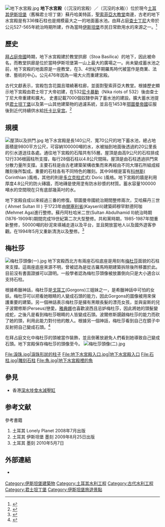 {{refimprove|time=2019-09-08T06:04:29+00:00}}
{{NoteTA|G1=Country}}
[[File:地下水宮殿.jpg|thumb]]
{{coord|41|0|29|N|28|58|40|E|type:landmark|display=title}}
'''地下水宮殿'''（{{lang-tr|'''Yerebatan Sarayı'''}}（沉沒的宮殿）／{{lang|tr|'''Yerebatan Sarnıcı'''}}（沉沒的水箱））位於現今[[土耳其|土耳其]][[伊斯坦堡|伊斯坦堡]]（舊稱君士坦丁堡）蘇丹哈美特區，[[聖索菲亞大教堂|聖索菲亞大教堂]]南邊，古老的地下水宮殿是有336條石柱也是規模最大之一的地面蓄水池。由拜占庭[[查士丁尼|查士丁尼]]大帝於公元527-565年統治時期所建，作為當時[[伊斯坦堡|伊斯坦堡]]市民日常飲用水的來源之一。<ref name="東">{{cite web | language = zh-hk | publisher = 東方日報 | title = 土耳其深入地下水宮殿 | url = http://orientaldaily.on.cc/cnt/lifestyle/20110215/00294_002.html | author =  | date =  | accessdate = 2011-08-21 | archive-date = 2011-02-19 | archive-url = https://web.archive.org/web/20110219065106/http://orientaldaily.on.cc/cnt/lifestyle/20110215/00294_002.html | dead-url = no }}</ref>

==歷史==
[[拜占庭帝國|拜占庭帝國]]時期，地下水宮殿建於教堂拱廊（Stoa Basilica）的地下，因此被命名，而教堂拱廊是位於當時伊斯坦堡第一山上最大的廣場之一。尚未變成蓄水池之前，地下宮殿的地面原是一座教堂，在3、4世紀早期羅馬時代被當作是商業、法律、藝術的中心。公元476年因為一場大火而重建宮殿。

古代文獻表示，宮殿包含花園且環繞著柱廊，並面對聖索菲亞大教堂。根據歷史顯示地下宮殿由君士坦丁大帝初建，在532[[尼卡暴動|尼卡暴動]]（Nika riots of 532）後由查士丁尼大帝重建和擴大。
史書記載7000個奴隸參與了蓄水池的建設。擴大蓄水池提供[[君士坦丁堡|君士坦丁堡]]以及第一山其他建築物的過濾系統，並且在1453年[[鄂圖曼帝國|鄂圖曼帝國]]征服後到近代持續供水給[[托卡比皇宫|托卡比皇宫]]。<ref>{{Cite web |url=http://www.ibb.gov.tr/sites/ks/en-US/1-Places-To-Go/museum/Pages/basilica-cistern.aspx |title=basilica-cistern |access-date=2011-08-21 |archive-url=https://web.archive.org/web/20101208215523/http://www.ibb.gov.tr/sites/ks/en-US/1-Places-To-Go/museum/Pages/basilica-cistern.aspx |archive-date=2010-12-08 |dead-url=yes }}</ref>

==規模==
[[File:屋頂以及拱門.jpg|thumb]]
地下水宮殿是長140公尺、寬70公尺的地下蓄水池，總占地面積是9800平方公尺，可容納100000噸的水，水被抽到地面後透過約20公里長的引水道送往各處。通往地下宮殿的石階共有55層。屋頂是由高9公尺的石柱排成12行336根圓柱所支撐，每行28個石柱以4.8公尺間隔，屋頂是由石柱透過拱門來分散力量所支撐。主要石柱是由古老建築架構收集而來再經由不同大理石所組成經雕刻後所製成。重要的石柱各有不同特色的雕刻。其中98根是富有[[科林斯|科林斯]]( Corinthian )風格，其他的則是[[多立克柱式|多立克柱式]]式( Doric )風格。地下宮殿的牆是利用厚度4.8公尺的防火磚牆，而地磚是使用塗有防水砂漿的材質。蓄水容量100000噸水的空間現在只有底部幾英吋的水。

地下宮殿自成以來經過三番的修復。鄂圖曼帝國統治期間整修兩次，艾哈蘇丹三世( Ahmet Sultan III ) 于1723年由[[開塞利省|開塞利省]](Kayserili)建築師穆罕默德阿咖(Mehmet Aga)進行整修。蘇丹阿杜哈米二世(Sultan Abdulhamid II)統治時期(1876-1909年)期間完成19世紀第二次大型整修。共和黨時期，1985-1987年間重新整修，50000噸的砂泥來填補走道以及平台，並且開放當地人以及國外遊客參觀。在1994年5月又重新清洗以及整修。<ref>{{Cite web |url=http://www.ibb.gov.tr/sites/ks/en-US/1-Places-To-Go/museum/Pages/basilica-cistern.aspx |title=yerebatan |access-date=2011-08-21 |archive-url=https://web.archive.org/web/20101208215523/http://www.ibb.gov.tr/sites/ks/en-US/1-Places-To-Go/museum/Pages/basilica-cistern.aspx |archive-date=2010-12-08 |dead-url=yes }}</ref>

==梅杜莎==

[[File:梅杜莎頭像(一).jpg|thumb]]
地下宮殿西北方有兩座石柱底座是用刻有[[梅杜莎|梅杜莎]]面貌的石柱來支撐。這兩座底座來源不明，曾被認為是從古羅馬時期建築拆除後所移置於此。目前沒有書面證據可以證明。一般學者認為梅杜莎頭像被放置倒向只是大小適合以支持石柱。

根據希臘神話，梅杜莎是[[戈耳工|戈耳工]](Gorgons)三姐妹之一，是希臘神話中可怕的女妖。梅杜莎可以把看她眼睛的人變成石頭的能力，因此Gorgons的圖像被用來保護重要的建築。另一個神話表示梅杜莎是擁有黑眼長髮的漂亮女孩，並與宙斯的兒子波爾修斯(Perseus)戀愛。[[雅典娜|雅典娜]]也喜歡波西且忌妒梅杜莎，因此將她的頭髮變成蛇，之後凡是看到梅杜莎眼睛的人皆變成石頭。波爾修斯覬覦梅杜莎的能力而砍了她的頭，利用此能力對付他的敵人。根據另一個神話，梅杜莎看到自己在鏡子中反射把自己變成石頭。<ref>{{Cite web |url=http://www.ibb.gov.tr/sites/ks/en-US/1-Places-To-Go/museum/Pages/basilica-cistern.aspx |title=1-Places-To-Go |access-date=2011-08-21 |archive-url=https://web.archive.org/web/20101208215523/http://www.ibb.gov.tr/sites/ks/en-US/1-Places-To-Go/museum/Pages/basilica-cistern.aspx |archive-date=2010-12-08 |dead-url=yes }}</ref>

在拜占庭文化中梅杜莎的頭被當作裝飾，並且倒著放避免人們看到她導致自己變成石頭。地下宮殿保存梅杜莎的頭像至今。
[[File:梅杜莎頭像(二).jpg|thumb]]

<gallery>
File:淚珠.jpg|淚珠形狀的柱子
File:地下水宮殿入口.jpg|地下水宮殿入口
File:石柱.jpg|雕刻石柱
File:魚.jpg|地下水宮殿裡的魚
</gallery>

== 參見 ==

*香港[[深水埗食水減壓缸|深水埗食水減壓缸]]

==参考文献==
{{reflist}}

;參考書籍
#土耳其 Lonely Planet 2008年7月出版
#土耳其 伊斯坦堡 墨刻 2009年8月25日出版
#土耳其 墨刻 2010年5月7日

==外部連結==
{{commons|Basilica Cistern of Constantinople}}
*{{official|www.yerebatan.com}} {{tr}}

{{伊斯坦堡地標}}

[[Category:伊斯坦堡建築物|Category:伊斯坦堡建築物]]
[[Category:土耳其水利工程|Category:土耳其水利工程]]
[[Category:古代水利工程|Category:古代水利工程]]
[[Category:君士坦丁堡|Category:君士坦丁堡]]
[[Category:伊斯坦堡旅遊景點|Category:伊斯坦堡旅遊景點]]
